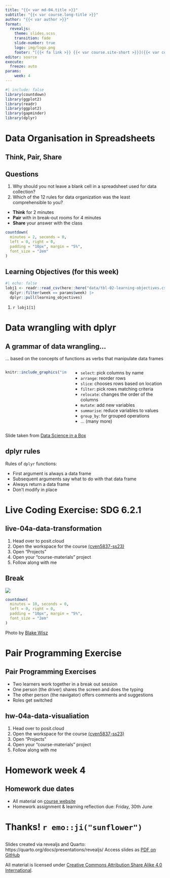 ```yaml
---
title: "{{< var md-04.title >}}"
subtitle: "{{< var course.long-title >}}"
author: "{{< var author >}}"
format: 
  revealjs: 
    theme: slides.scss
    transition: fade
    slide-number: true
    logo: img/logo.png
    footer: "[{{< fa link >}} {{< var course.site-short >}}]({{< var course.site >}})"
editor: source
execute:
  freeze: auto
params:
    week: 4
---
```


<script defer data-domain="cven5837-ss23.github.io/website" src="https://plausible.io/js/plausible.js"></script>

```r
#| include: false
library(countdown)
library(ggplot2)
library(readr)
library(ggplot2)
library(gapminder)
library(dplyr)
```

# Data Organisation in Spreadsheets {background-color="#0F4C81"}

## Think, Pair, Share

:::{.callout-note}
## Questions
1. Why should you not leave a blank cell in a spreadsheet used for data collection?
2. Which of the 12 rules for data organization was the least comprehensible to you?
:::

- **Think** for 2 minutes
- **Pair** with in break-out rooms for 4 minutes
- **Share** your answer with the class


```r

countdown(
  minutes = 2, seconds = 0,
  left = 0, right = 0,
  padding = "10px", margin = "5%",
  font_size = "2em"
)

```

## Learning Objectives (for this week)

```r
#| echo: false
lobj1 <- readr::read_csv(here::here("data/tbl-02-learning-objectives.csv")) |>
  dplyr::filter(week == params$week) |>
  dplyr::pull(learning_objectives)

```

1. `r lobj1[1]`

# Data wrangling with dplyr  {background-color="#0F4C81"}

## A grammar of data wrangling... {.smaller}

... based on the concepts of functions as verbs that manipulate data frames

:::: {.columns}

::: {.column width="40%"}

```r
knitr::include_graphics("img/lec-03/dplyr-part-of-tidyverse.png")
```

:::

::: {.column width="60%"}

- `select`: pick columns by name
- `arrange`: reorder rows
- `slice`: chooses rows based on location
- `filter`: pick rows matching criteria
- `relocate`: changes the order of the columns
- `mutate`: add new variables
- `summarise`: reduce variables to values
- `group_by`: for grouped operations
- ... (many more)
:::

::::

::: {.aside}
Slide taken from [Data Science in a Box](https://datasciencebox.org/)
:::

## dplyr rules

Rules of `dplyr` functions:

::: {.incremental}

- First argument is always a data frame
- Subsequent arguments say what to do with that data frame
- Always return a data frame  
- Don't modify in place 

:::

# Live Coding Exercise: SDG 6.2.1 {background-color="#0F4C81"}

## live-04a-data-transformation

1. Head over to posit.cloud
2. Open the workspace for the course [(cven5837-ss23)](https://posit.cloud/spaces/381404/content/all?sort=name_asc)
3. Open "Projects"
4. Open your "course-materials" project
5. Follow along with me

## Break

![](img/lec-01/coffee-break.jpg)

```r

countdown(
  minutes = 10, seconds = 0,
  left = 0, right = 0,
  padding = "10px", margin = "5%",
  font_size = "2em"
)

```

::: aside
Photo by [Blake Wisz](https://unsplash.com/@blakewisz)
:::

# Pair Programming Exercise {background-color="#0F4C81"}

## Pair Programming Exercises 

- Two learners work together in a break out session
- One person (the driver) shares the screen and does the typing
- The other person (the navigator) offers comments and suggestions
- Roles get switched 

## hw-04a-data-visualiation

1. Head over to posit.cloud
2. Open the workspace for the course [(cven5837-ss23)](https://posit.cloud/spaces/381404/content/all?sort=name_asc)
3. Open "Projects"
4. Open your "course-materials" project
5. Follow along with me

# Homework week 4 {background-color="#0F4C81"}

## Homework due dates

- All material on [course website](https://cven5873-ss23.github.io/website/weeks/wk-04.html)
- Homework assignment & learning reflection due: Friday, 30th June

# Thanks! `r emo::ji("sunflower")`  {background-color="#0F4C81"}

## 

Slides created via revealjs and Quarto: https://quarto.org/docs/presentations/revealjs/ 
Access slides as [PDF on GitHub](https://github.com/cven5873-ss23/website/raw/main/slides/lec-03-transformation.pdf)

All material is licensed under [Creative Commons Attribution Share Alike 4.0 International](https://creativecommons.org/licenses/by-sa/4.0/). 

